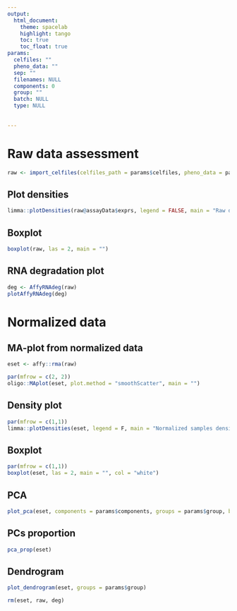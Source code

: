 ```yaml
---
output: 
  html_document:
    theme: spacelab
    highlight: tango
    toc: true
    toc_float: true
params:
  celfiles: ""
  pheno_data: ""
  sep: ""
  filenames: NULL
  components: 0
  group: ""
  batch: NULL
  type: NULL
  
  
---
```


# Raw data assessment

```r
raw <- import_celfiles(celfiles_path = params$celfiles, pheno_data = params$pheno_data, sep = params$sep, filenames = params$filenames)
```
## Plot densities

```r
limma::plotDensities(raw@assayData$exprs, legend = FALSE, main = "Raw data samples density plot")
```

## Boxplot

``` r
boxplot(raw, las = 2, main = "")
```

## RNA degradation plot

```r
deg <- AffyRNAdeg(raw)
plotAffyRNAdeg(deg)
```

# Normalized data

## MA-plot from normalized data

```r
eset <- affy::rma(raw)
```

```r
par(mfrow = c(2, 2))
oligo::MAplot(eset, plot.method = "smoothScatter", main = "")
```

## Density plot 

```r
par(mfrow = c(1,1))
limma::plotDensities(eset, legend = F, main = "Normalized samples density")
```

## Boxplot

```r
par(mfrow = c(1,1))
boxplot(eset, las = 2, main = "", col = "white")

```

## PCA

```r
plot_pca(eset, components = params$components, groups = params$group, batch = params$batch)
```

## PCs proportion

```r
pca_prop(eset)
```

## Dendrogram

```r
plot_dendrogram(eset, groups = params$group)
```

```r
rm(eset, raw, deg)
```






